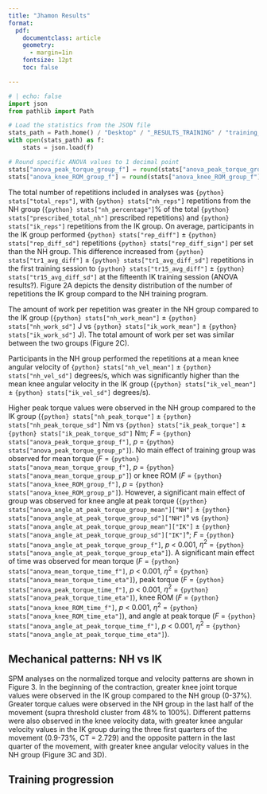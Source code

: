 ```yaml
---
title: "Jhamon Results"
format:
  pdf:
    documentclass: article
    geometry:
      - margin=1in
    fontsize: 12pt
    toc: false

---
```


```python
# | echo: false
import json
from pathlib import Path

# Load the statistics from the JSON file
stats_path = Path.home() / "Desktop" / "_RESULTS_TRAINING" / "training_stats.json"
with open(stats_path) as f:
    stats = json.load(f)

# Round specific ANOVA values to 1 decimal point
stats["anova_peak_torque_group_f"] = round(stats["anova_peak_torque_group_f"], 1)
stats["anova_knee_ROM_group_f"] = round(stats["anova_knee_ROM_group_f"], 1)
```


The total number of repetitions included in analyses was `{python} stats["total_reps"]`, with `{python} stats["nh_reps"]` repetitions from the NH group (`{python} stats["nh_percentage"]`% of the total `{python} stats["prescribed_total_nh"]` prescribed repetitions) and `{python} stats["ik_reps"]` repetitions from the IK group. On average, participants in the IK group performed `{python} stats["rep_diff"]` ± `{python} stats["rep_diff_sd"]` repetitions `{python} stats["rep_diff_sign"]` per set than the NH group. This difference increased from `{python} stats["tr1_avg_diff"]` ± `{python} stats["tr1_avg_diff_sd"]` repetitions in the first training session to `{python} stats["tr15_avg_diff"]` ± `{python} stats["tr15_avg_diff_sd"]` at the fifteenth IK training session (ANOVA results?). Figure 2A depicts the density distribution of the number of repetitions the IK group compard to the NH training program. 

The amount of work per repetition was greater in the NH group compared to the IK group (`{python} stats["nh_work_mean"]` ± `{python} stats["nh_work_sd"]` J vs `{python} stats["ik_work_mean"]` ± `{python} stats["ik_work_sd"]` J). The total amount of work per set was similar between the two groups (Figure 2C).

Participants in the NH group performed the repetitions at a mean knee angular velocity of `{python} stats["nh_vel_mean"]` ± `{python} stats["nh_vel_sd"]` degrees/s, which was significantly higher than the mean knee angular velocity in the IK group (`{python} stats["ik_vel_mean"]` ± `{python} stats["ik_vel_sd"]` degrees/s).


Higher peak torque values were observed in the NH group compared to the IK group (`{python} stats["nh_peak_torque"]` ± `{python} stats["nh_peak_torque_sd"]` Nm vs `{python} stats["ik_peak_torque"]` ± `{python} stats["ik_peak_torque_sd"]` Nm; *F* = `{python} stats["anova_peak_torque_group_f"]`, *p* = `{python} stats["anova_peak_torque_group_p"]`). No main effect of training group was observed for mean torque (*F* = `{python} stats["anova_mean_torque_group_f"]`, *p* = `{python} stats["anova_mean_torque_group_p"]`) or knee ROM (*F* = `{python} stats["anova_knee_ROM_group_f"]`, *p* = `{python} stats["anova_knee_ROM_group_p"]`). However, a significant main effect of group was observed for knee angle at peak torque (`{python} stats["anova_angle_at_peak_torque_group_mean"]["NH"]` ± `{python} stats["anova_angle_at_peak_torque_group_sd"]["NH"]`° vs `{python} stats["anova_angle_at_peak_torque_group_mean"]["IK"]` ± `{python} stats["anova_angle_at_peak_torque_group_sd"]["IK"]`°; *F* = `{python} stats["anova_angle_at_peak_torque_group_f"]`, *p* < 0.001, $\eta^2$ = `{python} stats["anova_angle_at_peak_torque_group_eta"]`). A significant main effect of time was observed for mean torque (*F* = `{python} stats["anova_mean_torque_time_f"]`, *p* < 0.001, $\eta^2$ = `{python} stats["anova_mean_torque_time_eta"]`), peak torque (*F* = `{python} stats["anova_peak_torque_time_f"]`, *p* < 0.001, $\eta^2$ = `{python} stats["anova_peak_torque_time_eta"]`), knee ROM (*F* = `{python} stats["anova_knee_ROM_time_f"]`, *p* < 0.001, $\eta^2$ = `{python} stats["anova_knee_ROM_time_eta"]`), and angle at peak torque (*F* = `{python} stats["anova_angle_at_peak_torque_time_f"]`, *p* < 0.001, $\eta^2$ = `{python} stats["anova_angle_at_peak_torque_time_eta"]`).



## Mechanical patterns: NH vs IK

SPM analyses on the normalized torque and velocity patterns are shown in Figure 3. In the beginning of the contraction, greater knee joint torque values were observed in the IK group compared to the NH group (0-37%). Greater torque calues were observed in the NH group in the last half of the movement (supra threshold cluster from 48% to 100%). Different patterns were also observed in the knee velocity data, with greater knee angular velocity values in the IK group during the three first quarters of the movement (0.9-73%, CT = 2.729) and the opposite pattern in the last quarter of the movement, with greater knee angular velocity values in the NH group (Figure 3C and 3D).

## Training progression


























